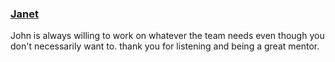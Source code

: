 ### [Janet](https://www.linkedin.com/in/janet-liang-754090135/)

John is always willing to work on whatever the team needs even though you don't necessarily want to.
thank you for listening and being a great mentor.

